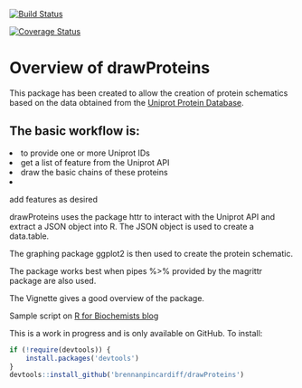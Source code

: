[![Build Status](https://travis-ci.org/brennanpincardiff/drawProteins.svg?branch=master)](https://travis-ci.org/brennanpincardiff/drawProteins)

[![Coverage Status](https://coveralls.io/repos/github/brennanpincardiff/drawProteins/badge.svg?branch=master)](https://coveralls.io/github/brennanpincardiff/drawProteins?branch=master)

# Overview of drawProteins
This package has been created to allow the creation of protein schematics based on the data obtained from the [Uniprot Protein Database](http://www.uniprot.org/). 

## The basic workflow is:
<li> to provide one or more Uniprot IDs
<li> get a list of feature from the Uniprot API
<li> draw the basic chains of these proteins
<li> add features as desired

drawProteins uses the package httr to interact with the Uniprot API and extract a JSON object into R. The JSON object is used to create a data.table. 

The graphing package ggplot2 is then used to create the protein schematic. 

The package works best when pipes %>% provided by the magrittr package are also used. 

The Vignette gives a good overview of the package. 

Sample script on [R for Biochemists blog](http://rforbiochemists.blogspot.co.uk/2017/08/drawing-nfkappab-protein-schematics.html)

This is a work in progress and is only available on GitHub.
To install: 

```r
if (!require(devtools)) {
    install.packages('devtools')
}
devtools::install_github('brennanpincardiff/drawProteins')
```
